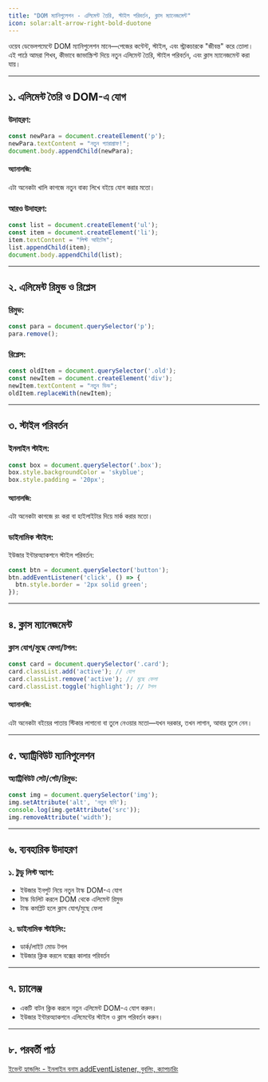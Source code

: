 ```yaml
---
title: "DOM ম্যানিপুলেশন - এলিমেন্ট তৈরি, স্টাইল পরিবর্তন, ক্লাস ম্যানেজমেন্ট"
icon: solar:alt-arrow-right-bold-duotone
---
```


ওয়েব ডেভেলপমেন্টে DOM ম্যানিপুলেশন মানে—পেজের কন্টেন্ট, স্টাইল, এবং স্ট্রাকচারকে "জীবন্ত" করে তোলা। এই পাঠে আমরা শিখব, কীভাবে জাভাস্ক্রিপ্ট দিয়ে নতুন এলিমেন্ট তৈরি, স্টাইল পরিবর্তন, এবং ক্লাস ম্যানেজমেন্ট করা যায়।

---

## ১. এলিমেন্ট তৈরি ও DOM-এ যোগ

### উদাহরণ:
```js
const newPara = document.createElement('p');
newPara.textContent = "নতুন প্যারাগ্রাফ!";
document.body.appendChild(newPara);
```

#### অ্যানালজি:
এটা অনেকটা খালি কাগজে নতুন বাক্য লিখে বইয়ে যোগ করার মতো।

### আরও উদাহরণ:
```js
const list = document.createElement('ul');
const item = document.createElement('li');
item.textContent = "লিস্ট আইটেম";
list.appendChild(item);
document.body.appendChild(list);
```

---

## ২. এলিমেন্ট রিমুভ ও রিপ্লেস

### রিমুভ:
```js
const para = document.querySelector('p');
para.remove();
```

### রিপ্লেস:
```js
const oldItem = document.querySelector('.old');
const newItem = document.createElement('div');
newItem.textContent = "নতুন ডিভ";
oldItem.replaceWith(newItem);
```

---

## ৩. স্টাইল পরিবর্তন

### ইনলাইন স্টাইল:
```js
const box = document.querySelector('.box');
box.style.backgroundColor = 'skyblue';
box.style.padding = '20px';
```

#### অ্যানালজি:
এটা অনেকটা কাগজে রং করা বা হাইলাইটার দিয়ে মার্ক করার মতো।

### ডাইনামিক স্টাইল:
ইউজার ইন্টারঅ্যাকশনে স্টাইল পরিবর্তন:
```js
const btn = document.querySelector('button');
btn.addEventListener('click', () => {
  btn.style.border = '2px solid green';
});
```

---

## ৪. ক্লাস ম্যানেজমেন্ট

### ক্লাস যোগ/মুছে ফেলা/টগল:
```js
const card = document.querySelector('.card');
card.classList.add('active'); // যোগ
card.classList.remove('active'); // মুছে ফেলা
card.classList.toggle('highlight'); // টগল
```

#### অ্যানালজি:
এটা অনেকটা বইয়ের পাতায় স্টিকার লাগানো বা তুলে নেওয়ার মতো—যখন দরকার, তখন লাগান, আবার তুলে নেন।

---

## ৫. অ্যাট্রিবিউট ম্যানিপুলেশন

### অ্যাট্রিবিউট সেট/গেট/রিমুভ:
```js
const img = document.querySelector('img');
img.setAttribute('alt', 'নতুন ছবি');
console.log(img.getAttribute('src'));
img.removeAttribute('width');
```

---

## ৬. ব্যবহারিক উদাহরণ

### ১. টুডু লিস্ট অ্যাপ:
- ইউজার ইনপুট নিয়ে নতুন টাস্ক DOM-এ যোগ
- টাস্ক ডিলিট করলে DOM থেকে এলিমেন্ট রিমুভ
- টাস্ক কমপ্লিট হলে ক্লাস যোগ/মুছে ফেলা

### ২. ডাইনামিক স্টাইলিং:
- ডার্ক/লাইট মোড টগল
- ইউজার ক্লিক করলে বক্সের কালার পরিবর্তন

---

## ৭. চ্যালেঞ্জ

- একটি বাটন ক্লিক করলে নতুন এলিমেন্ট DOM-এ যোগ করুন।
- ইউজার ইন্টারঅ্যাকশনে এলিমেন্টের স্টাইল ও ক্লাস পরিবর্তন করুন।

---

## ৮. পরবর্তী পাঠ

[ইভেন্ট হ্যান্ডলিং - ইনলাইন বনাম addEventListener, বুবলিং, ক্যাপচারিং](/js/events)
